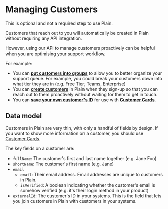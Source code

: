 
# Managing Customers

<Callout emoji="💅" type="info">
  This is optional and not a required step to use Plain.
</Callout>

Customers that reach out to you will automatically be created in Plain without requiring any API integration.

However, using our API to manage customers proactively can be helpful when you are optimising your support workflow.

For example:

- You can [**put customers into groups**](/customers-setup/customer-groups/) to allow you to better organize your support queue. For example, you could break your customers down into what tier they are in (e.g. Free Tier, Teams, Enterprise)
- You can [**create customers**](/customers-setup/upsert/) in Plain when they sign-up so that you can reach out to them proactively without waiting for them to get in touch.
- You can [**save your own customer's ID**](/customers-setup/upsert) for use with [**Customer Cards**](/customer-cards/).

## Data model

Customers in Plain are very thin, with only a handful of fields by design. If you want to show more information on a customer, you should use [Customer Cards](/customer-cards/).

The key fields on a customer are:

- `fullName`: The customer's first and last name together (e.g. Jane Foo)
- `shortName`: The customer's first name (e.g. Jane)
- `email`
  - `email`: Their email address. Email addresses are unique to customers in Plain.
  - `isVerified`: A boolean indicating whether the customer's email is somehow verified (e.g. it's their login method in your product)
- `externalId`: The customer's ID in your systems. This is the field that lets you join customers in Plain with customers in your systems.

